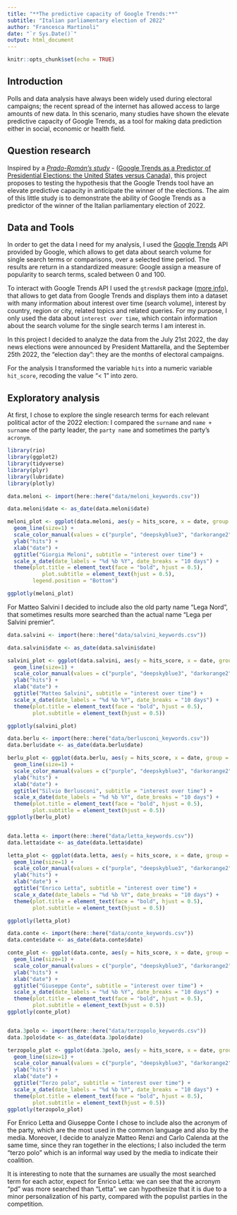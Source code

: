 ```yaml
---
title: "**The predictive capacity of Google Trends:**"
subtitle: "Italian parliamentary election of 2022"
author: "Francesca Martinoli"
date: "`r Sys.Date()`"
output: html_document
---
```


```r
knitr::opts_chunk$set(echo = TRUE)
```

## **Introduction**

Polls and data analysis have always been widely used during electoral campaigns; the recent spread of the internet has allowed access to large amounts of new data. In this scenario, many studies have shown the elevate predictive capacity of Google Trends, as a tool for making data prediction either in social, economic or health field.

## **Question research**

Inspired by a [*Prado-Román's study*]{.underline} - ([Google Trends as a Predictor of Presidential Elections: the United States versus Canada](https://journals.sagepub.com/doi/pdf/10.1177/0002764220975067?download=true)), this project proposes to testing the hypothesis that the Google Trends tool have an elevate predictive capacity in anticipate the winner of the elections. The aim of this little study is to demonstrate the ability of Google Trends as a predictor of the winner of the Italian parliamentary election of 2022.

## **Data and Tools**

In order to get the data I need for my analysis, I used the [Google Trends](https://trends.google.it/trends/?geo=IT) API provided by Google, which allows to get data about search volume for single search terms or comparisons, over a selected time period. The results are return in a standardized measure: Google assign a measure of popularity to search terms, scaled between 0 and 100.

To interact with Google Trends API I used the `gtrendsR` package ([more info](https://github.com/PMassicotte/gtrendsR)), that allows to get data from Google Trends and displays them into a dataset with many information about interest over time (search volume), interest by country, region or city, related topics and related queries. For my purpose, I only used the data about `interest over time`, which contain information about the search volume for the single search terms I am interest in.

In this project I decided to analyze the data from the July 21st 2022, the day news elections were announced by President Mattarella, and the September 25th 2022, the "election day": they are the months of electoral campaigns.

For the analysis I transformed the variable `hits` into a numeric variable `hit_score`, recoding the value "\< 1" into zero.

## **Exploratory analysis**

At first, I chose to explore the single research terms for each relevant political actor of the 2022 election: I compared the `surname` and `name + surname` of the party leader, the `party name` and sometimes the party's `acronym`.

```r
library(rio)
library(ggplot2)
library(tidyverse)
library(plyr)
library(lubridate)
library(plotly)

data.meloni <- import(here::here("data/meloni_keywords.csv"))

data.meloni$date <- as_date(data.meloni$date)

meloni_plot <- ggplot(data.meloni, aes(y = hits_score, x = date, group = keyword, color=keyword)) +
  geom_line(size=1) +
  scale_color_manual(values = c("purple", "deepskyblue3", "darkorange2"), "keyword") +
  ylab("hits") +
  xlab("date") +
  ggtitle("Giorgia Meloni", subtitle = "interest over time") +
  scale_x_date(date_labels = "%d %b %Y", date_breaks = "10 days") +
  theme(plot.title = element_text(face = "bold", hjust = 0.5),
           plot.subtitle = element_text(hjust = 0.5),
        legend.position = "Bottom")

ggplotly(meloni_plot)
```

For Matteo Salvini I decided to include also the old party name "Lega Nord", that sometimes results more searched than the actual name "Lega per Salvini premier". 

```r
data.salvini <- import(here::here("data/salvini_keywords.csv"))

data.salvini$date <- as_date(data.salvini$date)

salvini_plot <- ggplot(data.salvini, aes(y = hits_score, x = date, group = keyword, color=keyword)) +
  geom_line(size=1) +
  scale_color_manual(values = c("purple", "deepskyblue3", "darkorange2", "gold3"), "keyword") +
  ylab("hits") +
  xlab("date") +
  ggtitle("Matteo Salvini", subtitle = "interest over time") +
  scale_x_date(date_labels = "%d %b %Y", date_breaks = "10 days") +
  theme(plot.title = element_text(face = "bold", hjust = 0.5),
        plot.subtitle = element_text(hjust = 0.5))

ggplotly(salvini_plot)

data.berlu <- import(here::here("data/berlusconi_keywords.csv"))
data.berlu$date <- as_date(data.berlu$date)

berlu_plot <- ggplot(data.berlu, aes(y = hits_score, x = date, group = keyword, color=keyword)) +
  geom_line(size=1) +
  scale_color_manual(values = c("purple", "deepskyblue3", "darkorange2"), "keyword") +
  ylab("hits") +
  xlab("date") +
  ggtitle("Silvio Berlusconi", subtitle = "interest over time") +
  scale_x_date(date_labels = "%d %b %Y", date_breaks = "10 days") +
  theme(plot.title = element_text(face = "bold", hjust = 0.5),
        plot.subtitle = element_text(hjust = 0.5))
ggplotly(berlu_plot)


data.letta <- import(here::here("data/letta_keywords.csv"))
data.letta$date <- as_date(data.letta$date)

letta_plot <- ggplot(data.letta, aes(y = hits_score, x = date, group = keyword, color=keyword)) +
  geom_line(size=1) +
  scale_color_manual(values = c("purple", "deepskyblue3", "darkorange2", "gold3"), "keyword") +
  ylab("hits") +
  xlab("date") +
  ggtitle("Enrico Letta", subtitle = "interest over time") +
  scale_x_date(date_labels = "%d %b %Y", date_breaks = "10 days") +
  theme(plot.title = element_text(face = "bold", hjust = 0.5),
        plot.subtitle = element_text(hjust = 0.5))

ggplotly(letta_plot)

data.conte <- import(here::here("data/conte_keywords.csv"))
data.conte$date <- as_date(data.conte$date)

conte_plot <- ggplot(data.conte, aes(y = hits_score, x = date, group = keyword, color=keyword)) +
  geom_line(size=1) +
  scale_color_manual(values = c("purple", "deepskyblue3", "darkorange2", "gold3"), "keyword") +
  ylab("hits") +
  xlab("date") +
  ggtitle("Giuseppe Conte", subtitle = "interest over time") +
  scale_x_date(date_labels = "%d %b %Y", date_breaks = "10 days") +
  theme(plot.title = element_text(face = "bold", hjust = 0.5),
        plot.subtitle = element_text(hjust = 0.5))
ggplotly(conte_plot)


data.3polo <- import(here::here("data/terzopolo_keywords.csv"))
data.3polo$date <- as_date(data.3polo$date)

terzopolo_plot <- ggplot(data.3polo, aes(y = hits_score, x = date, group = keyword, color=keyword)) +
  geom_line(size=1) +
  scale_color_manual(values = c("purple", "deepskyblue3", "darkorange2", "gold3"), "keyword") +
  ylab("hits") +
  xlab("date") +
  ggtitle("Terzo polo", subtitle = "interest over time") +
  scale_x_date(date_labels = "%d %b %Y", date_breaks = "10 days") +
  theme(plot.title = element_text(face = "bold", hjust = 0.5),
        plot.subtitle = element_text(hjust = 0.5))
ggplotly(terzopolo_plot)

```

For Enrico Letta and Giuseppe Conte I chose to include also the acronym of the party, which are the most used in the common language and also by the media.
Moreover, I decide to analyze Matteo Renzi and Carlo Calenda at the same time, since they ran together in the elections; I also included the term "terzo polo" which is an informal way used by the media to indicate their coalition.

It is interesting to note that the surnames are usually the most searched term for each actor, expect for Enrico Letta: we can see that the acronym "pd" was more searched than "Letta". we can hypothesize that it is due to a minor personalization of his party, compared with the populist parties in the competition.  

